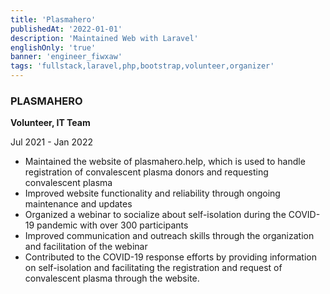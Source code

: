 ```yaml
---
title: 'Plasmahero'
publishedAt: '2022-01-01'
description: 'Maintained Web with Laravel'
englishOnly: 'true'
banner: 'engineer_fiwxaw'
tags: 'fullstack,laravel,php,bootstrap,volunteer,organizer'
---
```


### PLASMAHERO

**Volunteer, IT Team**

Jul 2021 - Jan 2022

- Maintained the website of plasmahero.help, which is used to handle registration of convalescent plasma donors and requesting convalescent plasma
- Improved website functionality and reliability through ongoing maintenance and updates
- Organized a webinar to socialize about self-isolation during the COVID-19 pandemic with over 300 participants
- Improved communication and outreach skills through the organization and facilitation of the webinar
- Contributed to the COVID-19 response efforts by providing information on self-isolation and facilitating the registration and request of convalescent plasma through the website.
